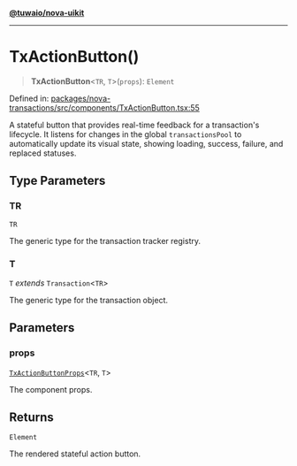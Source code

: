 [**@tuwaio/nova-uikit**](../../../README.md)

***

# TxActionButton()

> **TxActionButton**\<`TR`, `T`\>(`props`): `Element`

Defined in: [packages/nova-transactions/src/components/TxActionButton.tsx:55](https://github.com/TuwaIO/nova-uikit/blob/dedb6275cfa76e55837201d18b3160c7a32b8a7e/packages/nova-transactions/src/components/TxActionButton.tsx#L55)

A stateful button that provides real-time feedback for a transaction's lifecycle.
It listens for changes in the global `transactionsPool` to automatically update its
visual state, showing loading, success, failure, and replaced statuses.

## Type Parameters

### TR

`TR`

The generic type for the transaction tracker registry.

### T

`T` *extends* `Transaction`\<`TR`\>

The generic type for the transaction object.

## Parameters

### props

[`TxActionButtonProps`](../interfaces/TxActionButtonProps.md)\<`TR`, `T`\>

The component props.

## Returns

`Element`

The rendered stateful action button.
